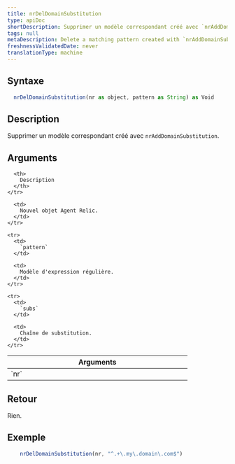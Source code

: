 ```yaml
---
title: nrDelDomainSubstitution
type: apiDoc
shortDescription: Supprimer un modèle correspondant créé avec `nrAddDomainSubstitution`.
tags: null
metaDescription: Delete a matching pattern created with `nrAddDomainSubstitution`.
freshnessValidatedDate: never
translationType: machine
---
```


## Syntaxe

```js
  nrDelDomainSubstitution(nr as object, pattern as String) as Void
```

## Description

Supprimer un modèle correspondant créé avec `nrAddDomainSubstitution`.

## Arguments

<table>
  <thead>
    <tr>
      <th width="25%">
        Arguments
      </th>

      <th>
        Description
      </th>
    </tr>
  </thead>

  <tbody>
    <tr>
      <td>
        `nr`
      </td>

      <td>
        Nouvel objet Agent Relic.
      </td>
    </tr>

    <tr>
      <td>
        `pattern`
      </td>

      <td>
        Modèle d'expression régulière.
      </td>
    </tr>

    <tr>
      <td>
        `subs`
      </td>

      <td>
        Chaîne de substitution.
      </td>
    </tr>
  </tbody>
</table>

## Retour

Rien.

## Exemple

```js
  	nrDelDomainSubstitution(nr, "^.+\.my\.domain\.com$")
```